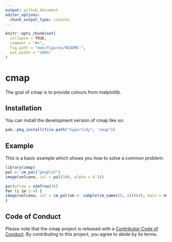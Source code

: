 ```yaml
---
output: github_document
editor_options: 
  chunk_output_type: console
---
```


<!-- README.md is generated from README.Rmd. Please edit that file -->

```r
knitr::opts_chunk$set(
  collapse = TRUE,
  comment = "#>",
  fig.path = "man/figures/README-",
  out.width = "100%"
)
```

# cmap

<!-- badges: start -->
<!-- badges: end -->

The goal of cmap is to provide colours from matplotlib. 

## Installation

You can install the development version of cmap like so:

``` r
pak::pkg_install(file.path("hypertidy", "cmap"))
```

## Example

This is a basic example which shows you how to solve a common problem:

```r
library(cmap)
pal <- cm_pal("gnuplot")
image(volcano, col = pal(100, alpha = 0.5))

par(mfrow = n2mfrow(4))
for (i in 1:4) {
image(volcano, col = cm_pal(nm <- sample(cm_names(), 1))(64), main = nm)
}

```


## Code of Conduct
  
Please note that the cmap project is released with a [Contributor Code of Conduct](https://contributor-covenant.org/version/2/1/CODE_OF_CONDUCT.html). By contributing to this project, you agree to abide by its terms.
